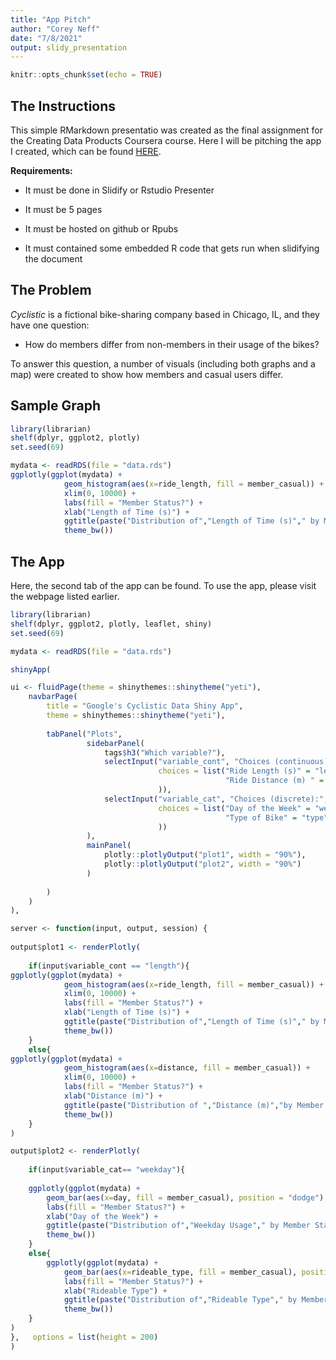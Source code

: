```yaml
---
title: "App Pitch"
author: "Corey Neff"
date: "7/8/2021"
output: slidy_presentation
---
```


```r
knitr::opts_chunk$set(echo = TRUE)
```

## The Instructions

This simple RMarkdown presentatio was created as the final assignment for the Creating Data Products Coursera course. Here I will be pitching the app I created, which can be found [HERE](https://nebuchadnezz.shinyapps.io/Cyclistic_App/).

**Requirements:**

- It must be done in Slidify or Rstudio Presenter

- It must be 5 pages

- It must be hosted on github or Rpubs

- It must contained some embedded R code that gets run when slidifying the document

## The Problem

*Cyclistic* is a fictional bike-sharing company based in Chicago, IL, and they have one question: 

- How do members differ from non-members in their usage of the bikes?

To answer this question, a number of visuals (including both graphs and a map) were created to show how members and casual users differ.

## Sample Graph

```r


library(librarian)
shelf(dplyr, ggplot2, plotly)
set.seed(69)

mydata <- readRDS(file = "data.rds")
ggplotly(ggplot(mydata) +
            geom_histogram(aes(x=ride_length, fill = member_casual)) +
            xlim(0, 10000) +
            labs(fill = "Member Status?") +            
            xlab("Length of Time (s)") +
            ggtitle(paste("Distribution of","Length of Time (s)"," by Member Status")) +
            theme_bw())
```

## The App

Here, the second tab of the app can be found. To use the app, please visit the webpage listed earlier.

```r

library(librarian)
shelf(dplyr, ggplot2, plotly, leaflet, shiny)
set.seed(69)

mydata <- readRDS(file = "data.rds")

shinyApp(

ui <- fluidPage(theme = shinythemes::shinytheme("yeti"),
    navbarPage(
        title = "Google's Cyclistic Data Shiny App",
        theme = shinythemes::shinytheme("yeti"),
        
        tabPanel("Plots",
                 sidebarPanel(
                     tags$h3("Which variable?"),
                     selectInput("variable_cont", "Choices (continuous):",
                                 choices = list("Ride Length (s)" = "length",
                                                "Ride Distance (m) " = "dist"
                                 )),
                     selectInput("variable_cat", "Choices (discrete):",
                                 choices = list("Day of the Week" = "weekday",
                                                "Type of Bike" = "type"
                                 ))
                 ), 
                 mainPanel(
                     plotly::plotlyOutput("plot1", width = "90%"),
                     plotly::plotlyOutput("plot2", width = "90%")
                 ) 
                 
        )
    ) 
), 

server <- function(input, output, session) {
    
output$plot1 <- renderPlotly(
    
    if(input$variable_cont == "length"){
ggplotly(ggplot(mydata) +
            geom_histogram(aes(x=ride_length, fill = member_casual)) +
            xlim(0, 10000) +
            labs(fill = "Member Status?") +            
            xlab("Length of Time (s)") +
            ggtitle(paste("Distribution of","Length of Time (s)"," by Member Status")) +
            theme_bw())
    }
    else{
ggplotly(ggplot(mydata) +
            geom_histogram(aes(x=distance, fill = member_casual)) +
            xlim(0, 10000) +
            labs(fill = "Member Status?") +            
            xlab("Distance (m)") +
            ggtitle(paste("Distribution of ","Distance (m)","by Member Status")) +
            theme_bw())
    }           
)

output$plot2 <- renderPlotly(     
    
    if(input$variable_cat== "weekday"){
        
    ggplotly(ggplot(mydata) +
        geom_bar(aes(x=day, fill = member_casual), position = "dodge") +
        labs(fill = "Member Status?") +            
        xlab("Day of the Week") +
        ggtitle(paste("Distribution of","Weekday Usage"," by Member Status")) +
        theme_bw())
    }
    else{
        ggplotly(ggplot(mydata) +
            geom_bar(aes(x=rideable_type, fill = member_casual), position = "dodge") +
            labs(fill = "Member Status?") +            
            xlab("Rideable Type") +
            ggtitle(paste("Distribution of","Rideable Type"," by Member Status")) +
            theme_bw())
    }
)
},   options = list(height = 200)
)
```
